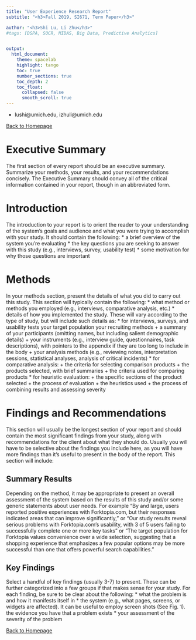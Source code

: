 ```yaml
---
title: "User Experience Research Report"
subtitle: "<h3>Fall 2019, SI671, Term Paper</h3>"

author: "<h3>Shi Lu, Li Zhu</h3>"
#tags: [DSPA, SOCR, MIDAS, Big Data, Predictive Analytics] 


output:
  html_document:
    theme: spacelab
    highlight: tango
    toc: true
    number_sections: true
    toc_depth: 2
    toc_float:
      collapsed: false
      smooth_scroll: true
---
```

* lushi@umich.edu, izhuli@umich.edu

[Back to Homepage](../index.html)

# Executive Summary
The first section of every report should be an executive summary. Summarize your methods, your results, and your recommendations concisely. The Executive Summary should convey all of the critical information contained in your report, though in an abbreviated form.

# Introduction
The introduction to your report is to orient the reader to your understanding of the system’s goals and audience and what you were trying to accomplish with your study. It should contain the following: 
* a brief overview of the system you’re evaluating
* the key questions you are seeking to answer with this study (e.g., interviews, survey, usability test)
* some motivation for why those questions are important

# Methods
In your methods section, present the details of what you did to carry out this study. This section will typically contain the following:
* what method or methods you employed (e.g., interviews, comparative analysis, etc.)
* details of how you implemented the study. These will vary according to the type of study, but will include such details as:
* for interviews, surveys, and usability tests
your target population
your recruiting methods
+ a summary of your participants (omitting names, but including salient demographic details)
+ your instruments (e.g., interview guide, questionnaires, task descriptions), with pointers to the appendix if they are too long to include in the body
+ your analysis methods (e.g., reviewing notes, interpretation sessions, statistical analyses, analysis of critical incidents)
* for comparative analysis: 
+ the criteria for selecting comparison products
+ the products selected, with brief summaries
+ the criteria used for comparing products
* for heuristic evaluation:
+ the specific sections of the product selected
+ the process of evaluation
+ the heuristics used
+ the process of combining results and assessing severity

# Findings and Recommendations
This section will usually be the longest section of your report and should contain the most significant findings from your study, along with recommendations for the client about what they should do. Usually you will have to be selective about the findings you include here, as you will have more findings than it’s useful to present in the body of the report. This section will include:

## Summary Results
Depending on the method, it may be appropriate to present an overall assessment of the system based on the results of this study and/or some generic statements about user needs. For example “By and large, users reported positive experiences with Forktopia.com, but their responses indicated areas that can improve significantly,” or “Our study results reveal serious problems with Forktopia.com’s usability, with 3 of 5 users failing to successfully complete one or more key tasks” or “The target population for Forktopia values convenience over a wide selection, suggesting that a shopping experience that emphasizes a few popular options may be more successful than one that offers powerful search capabilities.”

## Key Findings
Select a handful of key findings (usually 3-7) to present. These can be further categorized into a few groups if that makes sense for your study. For each finding, be sure to be clear about the following:
* what the problem is and how it manifests itself in * the system (e.g., what pages, screens, or widgets are affected). It can be useful to employ screen shots (See Fig. 1).
the evidence you have that a problem exists
* your assessment of the severity of the problem

[Back to Homepage](../index.html)

